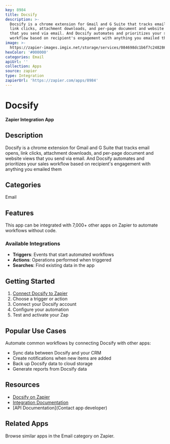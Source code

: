 ```yaml
---
key: 8984
title: Docsify
description: >-
  Docsify is a chrome extension for Gmail and G Suite that tracks email opens,
  link clicks, attachment downloads, and per-page document and website views
  that you send via email. And Docsify automates and prioritizes your sales
  workflow based on recipient's engagement with anything you emailed them
image: >-
  https://zapier-images.imgix.net/storage/services/084698dc1b6f7c248286f509b9e4d73e.png?auto=format%2Ccompress&ixlib=python-3.0.0&q=50
hexColor: '#000000'
categories: Email
apiUrl: ''
collection: Apps
source: zapier
type: Integration
zapierUrl: 'https://zapier.com/apps/8984'
---
```

# Docsify

**Zapier Integration App**

## Description

Docsify is a chrome extension for Gmail and G Suite that tracks email opens, link clicks, attachment downloads, and per-page document and website views that you send via email. And Docsify automates and prioritizes your sales workflow based on recipient's engagement with anything you emailed them

## Categories

Email

## Features

This app can be integrated with 7,000+ other apps on Zapier to automate workflows without code.

### Available Integrations

- **Triggers**: Events that start automated workflows
- **Actions**: Operations performed when triggered
- **Searches**: Find existing data in the app

## Getting Started

1. [Connect Docsify to Zapier](https://zapier.com/apps/8984)
2. Choose a trigger or action
3. Connect your Docsify account
4. Configure your automation
5. Test and activate your Zap

## Popular Use Cases

Automate common workflows by connecting Docsify with other apps:

- Sync data between Docsify and your CRM
- Create notifications when new items are added
- Back up Docsify data to cloud storage
- Generate reports from Docsify data

## Resources

- [Docsify on Zapier](https://zapier.com/apps/8984)
- [Integration Documentation](https://zapier.com/apps/8984/integrations)
- [API Documentation](Contact app developer)

## Related Apps

Browse similar apps in the Email category on Zapier.
